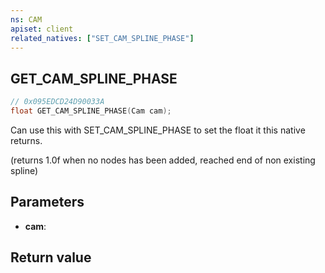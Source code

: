 ```yaml
---
ns: CAM
apiset: client
related_natives: ["SET_CAM_SPLINE_PHASE"]
---
```

## GET_CAM_SPLINE_PHASE

```c
// 0x095EDCD24D90033A
float GET_CAM_SPLINE_PHASE(Cam cam);
```

Can use this with SET_CAM_SPLINE_PHASE to set the float it this native returns.

(returns 1.0f when no nodes has been added, reached end of non existing spline)

## Parameters
* **cam**:

## Return value